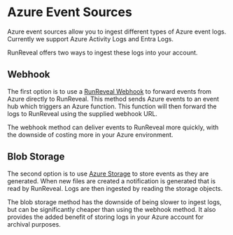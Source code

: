 # Azure Event Sources

Azure event sources allow you to ingest different types of Azure event logs. Currently we support Azure Activity Logs and Entra Logs.

RunReveal offers two ways to ingest these logs into your account.

## Webhook

The first option is to use a [RunReveal Webhook](./azure-events/webhook.mdx) to forward events from Azure directly to RunReveal. 
This method sends Azure events to an event hub which triggers an Azure function. 
This function will then forward the logs to RunReveal using the supplied webhook URL.

The webhook method can deliver events to RunReveal more quickly, with the downside of costing more in your Azure environment.

## Blob Storage

The second option is to use [Azure Storage](./azure-events/blob-storage.mdx) to store events as they are generated. 
When new files are created a notification is generated that is read by RunReveal. Logs are then ingested by reading the storage objects.

The blob storage method has the downside of being slower to ingest logs, but can be significantly cheaper than using the webhook method. 
It also provides the added benefit of storing logs in your Azure account for archival purposes.